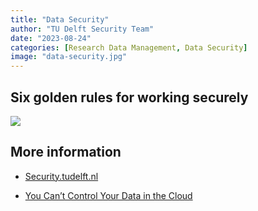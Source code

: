 ```yaml
---
title: "Data Security"
author: "TU Delft Security Team"
date: "2023-08-24"
categories: [Research Data Management, Data Security]
image: "data-security.jpg"
---
```


## Six golden rules for working securely

[![](data-security.jpg){fig-alt="Are you working safely and responsibly online? TU Delft's 6 golden rules for security and privacy will help you keep your data safe and ensure your privacy. The Six golden rules are: connect securely, protect your identity, secure your devices, report suspicious content, share and save data securely, think before you click. For more information: security.tudelft.nl"}](https://tud365.sharepoint.com/sites/SecurityPrivacyTUD/SitePages/en/Awareness-6-Gouden-Regels.aspx)

## More information

-   [Security.tudelft.nl](https://security.tudelft.nl)

-   [You Can't Control Your Data in the Cloud](https://karl-voit.at/cloud/)
